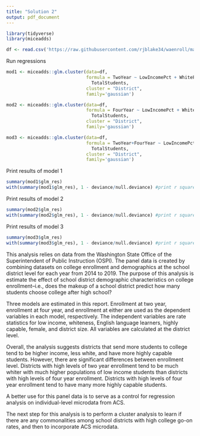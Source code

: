 ```yaml
---
title: "Solution 2"
output: pdf_document
---
```


```r
library(tidyverse)
library(miceadds)

df <- read.csv('https://raw.githubusercontent.com/rjblake34/waenroll/main/waenrolldf.csv', header=TRUE)
```

Run regressions
```r
mod1 <- miceadds::glm.cluster(data=df,
                              formula = TwoYear ~ LowIncomePct + WhitePct + ELLPct + HighlyCapablePct + FemalePct +
                                TotalStudents,
                              cluster = "District",
                              family='gaussian')

mod2 <- miceadds::glm.cluster(data=df,
                              formula = FourYear ~ LowIncomePct + WhitePct + ELLPct + HighlyCapablePct + FemalePct +
                                TotalStudents,
                              cluster = "District",
                              family='gaussian')

mod3 <- miceadds::glm.cluster(data=df,
                              formula = TwoYear+FourYear ~ LowIncomePct + WhitePct + ELLPct + HighlyCapablePct + FemalePct +
                                TotalStudents,
                              cluster = "District",
                              family='gaussian')
```

Print results of model 1
```r
summary(mod1$glm_res)
with(summary(mod1$glm_res), 1 - deviance/null.deviance) #print r squared
```

Print results of model 2
```r
summary(mod2$glm_res)
with(summary(mod2$glm_res), 1 - deviance/null.deviance) #print r squared
```

Print results of model 3
```r
summary(mod3$glm_res)
with(summary(mod3$glm_res), 1 - deviance/null.deviance) #print r squared
```


This analysis relies on data from the Washington State Office of the Superintendent of Public Instruction (OSPI).
The panel data is created by combining datasets on college enrollment and demographics at the school district level for
each year from 2014 to 2019. The purpose of this analysis is estimate the effect of school district demographic
characteristics on college enrollment--i.e., does the makeup of a school district predict how many students choose
college after high school?

Three models are estimated in this report. Enrollment at two year, enrollment at four year, and enrollment at either are
used as the dependent variables in each model, respectively. The independent variables are rate statistics for
low income, whiteness, English language learners, highly capable, female, and district size. All variables are
calculated at the district level.

Overall, the analysis suggests districts that send more students to college tend to be higher income, less white, and
have more highly capable students. However, there are significant differences between enrollment level. Districts with
high levels of two year enrollment tend to be much whiter with much higher populations of low income students than
districts with high levels of four year enrollment. Districts with high levels of four year enrollment tend to have
many more highly capable students.

A better use for this panel data is to serve as a control for regression analysis on individual-level microdata from
ACS.

The next step for this analysis is to perform a cluster analysis to learn if there are any commonalities among school
districts with high college go-on rates, and then to incorporate ACS microdata.